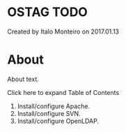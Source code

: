 
# OSTAG TODO 

 Created by  Italo Monteiro on 2017.01.13

# About

About text.

Click here to expand Table of Contents
  
  
1. Install/configure Apache.
2. Install/configure SVN.
3. Install/configure OpenLDAP.


